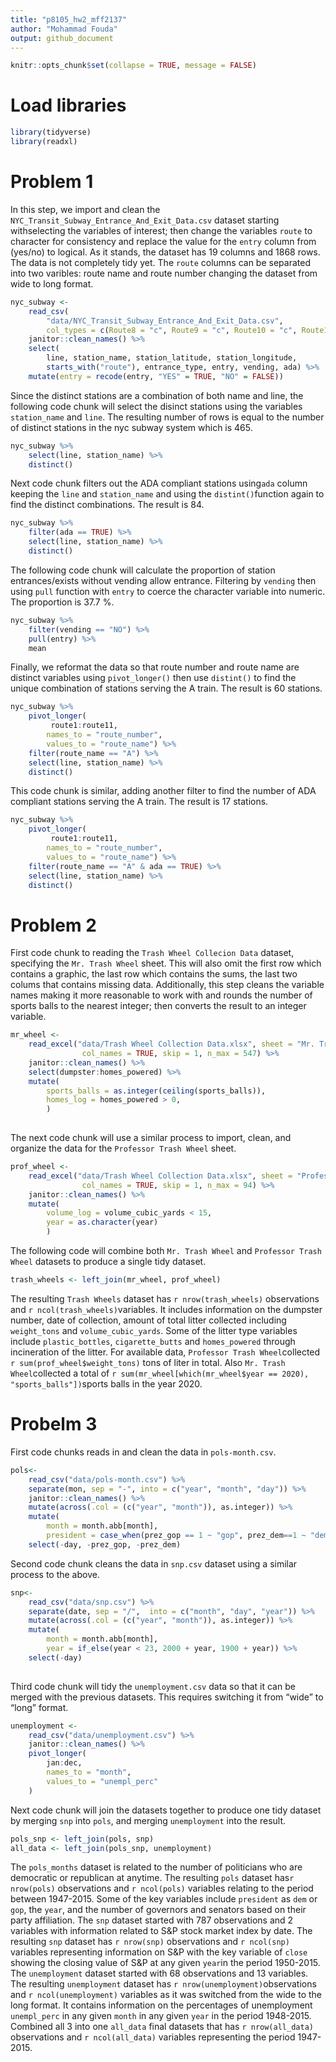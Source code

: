 ```yaml
---
title: "p8105_hw2_mff2137"
author: "Mohammad Fouda"
output: github_document
---
```


```r
knitr::opts_chunk$set(collapse = TRUE, message = FALSE)
```

# Load libraries 

```r
library(tidyverse)
library(readxl)
```

# Problem 1

In this step, we import and clean the `NYC_Transit_Subway_Entrance_And_Exit_Data.csv`
dataset starting withselecting the variables of interest; then change the variables
`route` to character for consistency and replace the value for the `entry` column 
from (yes/no) to logical. As it stands, the dataset has 19 columns and 1868 rows. The 
data is not completely tidy yet. The `route` columns can be separated into two 
varibles: route name  and route number changing the dataset from wide to long format. 

```r
nyc_subway <-
    read_csv(
        "data/NYC_Transit_Subway_Entrance_And_Exit_Data.csv", 
        col_types = c(Route8 = "c", Route9 = "c", Route10 = "c", Route11 = "c")) %>% 
    janitor::clean_names() %>% 
    select(
        line, station_name, station_latitude, station_longitude, 
        starts_with("route"), entrance_type, entry, vending, ada) %>% 
    mutate(entry = recode(entry, "YES" = TRUE, "NO" = FALSE))
```

Since the distinct stations are a combination of both name and line, the following
code chunk will select the disinct stations using the variables `station_name` and 
`line`. The resulting number of rows is equal to the number of distinct stations
in the nyc subway system which is 465. 

```r
nyc_subway %>% 
    select(line, station_name) %>% 
    distinct()
```

Next code chunk filters out the ADA compliant stations using`ada` column keeping
the `line` and `station_name` and using the `distint()`function again to find the
distinct combinations. The result is 84.

```r
nyc_subway %>% 
    filter(ada == TRUE) %>% 
    select(line, station_name) %>% 
    distinct()
```

The following code chunk will calculate the proportion of station entrances/exists 
without vending allow entrance. Filtering by `vending` then using `pull` function 
with `entry` to coerce the character variable into numeric. The proportion is 37.7 %.

```r
nyc_subway %>% 
    filter(vending == "NO") %>% 
    pull(entry) %>% 
    mean
```

Finally, we reformat the data so that route number and route name are distinct
variables using `pivot_longer()` then use `distint()` to find the unique combination
of stations serving the A train. The result is 60 stations.

```r
nyc_subway %>% 
    pivot_longer(
         route1:route11,
        names_to = "route_number",
        values_to = "route_name") %>%
    filter(route_name == "A") %>% 
    select(line, station_name) %>% 
    distinct()
```

This code chunk is similar, adding another filter to find the number of ADA compliant 
stations serving the A train. The result is 17 stations. 

```r
nyc_subway %>% 
    pivot_longer(
         route1:route11,
        names_to = "route_number",
        values_to = "route_name") %>%
    filter(route_name == "A" & ada == TRUE) %>% 
    select(line, station_name) %>% 
    distinct()
```

# Problem 2

First code chunk to reading the `Trash Wheel Collecion Data` dataset, specifying the
`Mr. Trash Wheel` sheet. This will also omit the first row which contains a graphic,
the last row which contains the sums, the last two colums that contains missing
data. Additionally, this step cleans the variable names making it more reasonable
to work with and rounds the number of sports balls to the nearest integer; then 
converts the result to an integer variable. 


```r
mr_wheel <- 
    read_excel("data/Trash Wheel Collection Data.xlsx", sheet = "Mr. Trash Wheel",
                col_names = TRUE, skip = 1, n_max = 547) %>% 
    janitor::clean_names() %>% 
    select(dumpster:homes_powered) %>% 
    mutate(
        sports_balls = as.integer(ceiling(sports_balls)),
        homes_log = homes_powered > 0,
        ) 
    
```

The next code chunk will use a similar process to import, clean, and organize the
 data for the `Professor Trash Wheel` sheet. 

```r
prof_wheel <- 
    read_excel("data/Trash Wheel Collection Data.xlsx", sheet = "Professor Trash Wheel",
                col_names = TRUE, skip = 1, n_max = 94) %>% 
    janitor::clean_names() %>% 
    mutate(
        volume_log = volume_cubic_yards < 15,
        year = as.character(year)
        ) 
```

The following code will combine both `Mr. Trash Wheel` and `Professor Trash Wheel`
datasets to produce a single tidy dataset.

```r
trash_wheels <- left_join(mr_wheel, prof_wheel)
```

The resulting `Trash Wheels` dataset has `r nrow(trash_wheels)` observations and 
`r ncol(trash_wheels)`variables. It includes information on the dumpster number, 
date of collection, amount of total litter collected including `weight_tons` and
`volume_cubic_yards`. Some of the litter type variables include `plastic_bottles`,
`cigarette_butts` and `homes_powered` through incineration of the litter. For 
available data, `Professor Trash Wheel`collected `r sum(prof_wheel$weight_tons)`
tons of liter in total. Also `Mr. Trash Wheel`collected a total of 
`r sum(mr_wheel[which(mr_wheel$year == 2020), "sports_balls"])`sports balls in 
the year 2020.
 
# Probelm 3

First code chunks reads in and clean the data in `pols-month.csv`.

```r
pols<-
    read_csv("data/pols-month.csv") %>% 
    separate(mon, sep = "-", into = c("year", "month", "day")) %>% 
    janitor::clean_names() %>% 
    mutate(across(.col = (c("year", "month")), as.integer)) %>% 
    mutate(
        month = month.abb[month],
        president = case_when(prez_gop == 1 ~ "gop", prez_dem==1 ~ "dem")) %>% 
    select(-day, -prez_gop, -prez_dem)
```

Second code chunk cleans the data in `snp.csv` dataset using a similar process
to the above.
 
```r
snp<-
    read_csv("data/snp.csv") %>%
    separate(date, sep = "/",  into = c("month", "day", "year")) %>% 
    mutate(across(.col = (c("year", "month")), as.integer)) %>%
    mutate(
        month = month.abb[month],
        year = if_else(year < 23, 2000 + year, 1900 + year)) %>% 
    select(-day)
    
```
 
Third code chunk will tidy the `unemployment.csv` data so that it can be merged with
the previous datasets. This requires switching it from "wide" to "long" format. 

```r
unemployment <-
    read_csv("data/unemployment.csv") %>% 
    janitor::clean_names() %>% 
    pivot_longer(
        jan:dec,
        names_to = "month",
        values_to = "unempl_perc"
    )
```

Next code chunk will join the datasets together to produce one tidy dataset by 
merging `snp` into `pols`, and merging `unemployment` into the result.

```r
pols_snp <- left_join(pols, snp)
all_data <- left_join(pols_snp, unemployment)
```

The `pols_months` dataset is related to the number of politicians who are democratic
or republican at anytime. The resulting `pols` dataset has`r nrow(pols)` observations
and `r ncol(pols)` variables relating to the period between 1947-2015. Some of the
key variables include `president` as `dem` or `gop`, the `year`, and the number of
governors and senators based on their party affiliation. The `snp` dataset started
with 787 observations and 2 variables with information related to S&P stock market
index by date. The resulting `snp` dataset has `r nrow(snp)` observations and 
`r ncol(snp)` variables representing information on S&P with the key variable of
`close` showing the closing value of S&P at any given `year`in the period 1950-2015.
The `unemployment` dataset started with 68 observations and 13 variables. The 
resulting `unemployment` dataset has `r nrow(unemployment)`observations and 
`r ncol(unemployment)` variables as it was switched from the wide to the long format.
It contains information on the percentages of unemployment `unempl_perc` in any given
`month` in any given `year` in the period 1948-2015. Combined all 3 into one `all_data`
final datasets that has `r nrow(all_data)` observations and `r ncol(all_data)` variables
representing the period 1947-2015.
 
